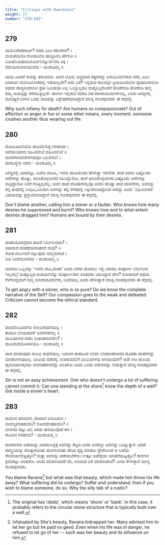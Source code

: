 ```yaml
---
title: "Critique with Awareness"
weight: 57
number: "279-283"
---
```


## 279

ಯಮನಿಗೇಕಪಕೀರ್ತಿ? ನರರು ಬಲು ಕರುಣಿಗಳೆ? ।  
ಮಮತೆಯಿನೊ ರೋಷದಿನೊ ಹಾಸ್ಯದಿನೊ ಹೇಗೋ ॥  
ನಿಮಿಷನಿಮಿಷಮುಮೊರ್ವನಿನ್ನೊರ್ವನನು ತಿಕ್ಕಿ ।  
ಸಮೆಯಿಸುವನಾಯುವನು - ಮಂಕುತಿಮ್ಮ ॥

ಯಮ ಎಂದರೆ ಸಾವನ್ನು ತರುವವನು. ಅವನ ಲೋಕ, ತೀವ್ರವಾದ ಕಷ್ಟಗಳನ್ನು ಅನುಭವಿಸಬೇಕಾದ ನರಕ, ಎಂಬ ಅಪಕೀರ್ತಿ ಮನುಜಲೋಕದಲ್ಲಿ ಇದೆಯಲ್ಲವೇ? ಅದು ಏಕೆ? ಇಲ್ಲಿರುವ ಕಾಲದಲ್ಲೇ ಪ್ರೀತಿಯಿಂದಲೋ ದ್ವೇಷದಿಂದಲೋ ಅಥವಾ ಹಾಸ್ಯದಿಂದಲೋ ಪ್ರತೀ ನಿಮಿಷವೂ ಎಲ್ಲ ಒಬ್ಬೊಬ್ಬರೂ ಮತ್ತೊಬ್ಬರೊಡನೆ ಹೊಡೆದಾಡಿ ಹೋರಾಡಿ ತಮ್ಮ ತಮ್ಮ ಆಯಸ್ಸನ್ನು ಕಳೆಯುತ್ತಿಲ್ಲವೇ. ಹಾಗಾಗಿ ಇಲ್ಲಿರುವ ನರರೂ ಸಹ ಕರುಣಾಮಯಿಗಳೇನಲ್ಲ, ಎಂದು ಜಗತ್ತಿನಲ್ಲಿ ಮನುಷ್ಯರ ಬಾಳಿನ ಒಂದು ಪರಿಯನ್ನು ವಿಶ್ಲೇಷಣೆಮಾಡಿದ್ದಾರೆ ಮಾನ್ಯ ಗುಂಡಪ್ಪನವರು ಈ ಕಗ್ಗದಲ್ಲಿ

Why such infamy for death? Are humans so compassionate? Out of affection or anger or fun or some other means, every moment, someone crushes another thus wearing out life.

## 280

ದೋಷಿಯವನಿವನು ಪಾಪಿಯೆನುತ್ತ ಗಳಹದಿರು ।  
ಆಶೆಯೆನಿತವನು ಸಹಿಸಿದನೊ! ದಹಿಸಿದನೊ! ॥  
ವಾಸನೆಗಳವನನೇನೆಳದವೋ ಬಲವೆನೊ! ।  
ಪಾಶಬದ್ಧನು ನರನು - ಮಂಕುತಿಮ್ಮ ॥

ಜಗತ್ತಿನಲ್ಲಿ ಯಾರನ್ನೂ, ಅವನು ದೋಷಿ, ಇವನು ಪಾಪಿಯೆಂದು ಹೇಳುತ್ತಾ ಇರಬೇಡ. ಪಾಪ ಅವನು ಎಷ್ಟೊಂದು ಆಸೆಗಳನ್ನು ಹೊತ್ತು, ತೀರಿಸಿಕೊಳ್ಳಲಾಗದೆ ಸಹಿಸಿದ್ದಾನೋ, ಹಾಗೆ ತೀರಿಸಿಕೊಳ್ಳಲಾಗದ ಎಷ್ಟೊಂದು ಆಸೆಗಳನ್ನು ಸುಟ್ಟಿದ್ದಾನೋ ನಿನಗೆ ಗೊತ್ತಿಲ್ಲವಲ್ಲ. ಅವನ ಪಾಪ-ದೋಷಗಳೆಲ್ಲವೂ ಅವನು ಹೊತ್ತು ತಂದ ವಾಸನೆಗಳು, ಅವನನ್ನು ತನ್ನ ಪಾಶದಲ್ಲಿ ಬಂಧಿಸಿ,ಬಲವಾಗಿ ಅವನನ್ನು ತನ್ನ ಸೆಳೆತದಲ್ಲಿ ಸಿಕ್ಕಿಸಿಕೊಂಡಿದ್ದರಿಂದ ಆದದ್ದು ಎಂದು ‘ವಿಧಿವಿಲಾಸದ’ ವಿಷಯವನ್ನು ಪ್ರಸ್ತಾಪಮಾಡಿದ್ದಾರೆ ಮಾನ್ಯ ಗುಂಡಪ್ಪನವರು ಈ ಕಗ್ಗದಲ್ಲಿ.

Don't blame another, calling him a sinner or a faulter. Who knows how many desires he suppressed and burnt? Who knows how and to what extent desires dragged him? Humans are bound by their desires.

## 281

ಪಾತಕಿಯೊಳಾಗ್ರಹವ ತೋರೆ ನಿರ್ಮಲನಾರು? ।  
ಆತುಮದ ಪರಿಕಥೆಯನರಿತವರೆ ನಾವು? ॥  
ಸೋತ ದುರ್ಬಲಿಗೆ ಸಲ್ಲುವುದು ನಮ್ಮನುಕಂಪೆ ।  
ನೀತಿ ನಿಂದೆಯೊಳಿರದು - ಮಂಕುತಿಮ್ಮ ॥

ಯಾರೋ ಒಬ್ಬನನ್ನು ‘ಇವನು ಪಾಪಿ,ಪಾತಕಿ’ ಎಂದು ಬೆರಳು ತೋರಲು ಇಲ್ಲಿ ಯಾರೂ ಸಂಪೂರ್ಣ ನಿರ್ಮಲರು ಇಲ್ಲವಲ್ಲ! ಮತ್ತೊಬ್ಬರ ಆಂತರ್ಯವನ್ನು ಸಂಪೂರ್ಣವಾಗಿ ಅರಿತವರು ಯಾರಿದ್ದಾರೆ ಹೇಳಿ? ಸೋತವರಿಗೆ ಅಥವಾ ಕೆಳಗೆಬಿದ್ದವರಿಗೆ ನಮ್ಮ ಅನುಕಂಪವಿರಬೇಕು, ನಿಂದೆಯಲ್ಲ ಎಂದು ಹೇಳುತ್ತಾರೆ ಮಾನ್ಯ ಗುಂಡಪ್ಪನವರು ಈ ಕಗ್ಗದಲ್ಲಿ.

To get angry with a sinner, who is so pure? Do we know the complete narrative of the Self? Our compassion goes to the weak and defeated. Criticism cannot become the ethical standard.

## 282

ಪಾಪವೆಂಬುದದೇನು ಸುಲಭಸಾಧನೆಯಲ್ಲ ।  
ತಾಪದಿಂ ಬೇಯದವನ್ ಅದನೆಸಪನಲ್ಲ ॥  
ವಾಪಿಯಾಳವ ದಡದಿ ನಿಂತಾತನರಿವನೇಂ? ।  
ಪಾಪಿಯೆದೆಯೊಳಕಿಳಿಯೊ - ಮಂಕುತಿಮ್ಮ ॥

ಪಾಪ ಮಾಡುವುದು ಸುಲಭ ಸಾಧನೆಯಲ್ಲ. ಬದುಕಿನ ತಾಪದಿಂದ ಬೆಂದು ಬೆಂಡಾಗಿಹೋಗದ ಹೊರತು ಪಾಪಗಳನ್ನು ಮಾಡಲಾಗುವುದಿಲ್ಲ. ಭಾವಿಯ ದಡದಲ್ಲಿ ನಿಂತಿರುವವನಿಗೆ ಭಾವಿಯಾಳವು ತಿಳಿಯುವುದೇ? ಅದೇ ರೀತಿ ಪಾಪಿಯ ಹೃದಯದಾಳಕ್ಕಿಳಿದು ಅವನಂತರಾಳವನ್ನು ಅರಿತಿಕೋ ಎಂದು ಒಂದು ಆದೇಶವನ್ನು ನೀಡುತ್ತಾರೆ ಮಾನ್ಯ ಗುಂಡಪ್ಪನವರು ಈ ಕಗ್ಗದಲ್ಲಿ.

Sin is not an easy achievement. One who doesn't undergo a lot of suffering cannot commit it. Can one standing at the shore[^97] know the depth of a well? Get inside a sinner's heart.

## 283

ರಾವಣನ ಹಳಿವವನೆ, ಜೀವವನೆ ಬಿಸುಡಿಸುವ ।  
ಲಾವಣ್ಯವೆಂತಹುದೊ? ನೋವದೆಂತಹುದೊ? ॥  
ಬೇವಸವ ಪಟ್ಟು ತಿಳಿ; ತಿಳಿದು ಹಳಿಯುವೊಡೆ ಹಳಿ ।  
ಗಾವಿಲನ ಗಳಹೇನು?‌ - ಮಂಕುತಿಮ್ಮ ॥

ರಾವಣಾಸುರ ಸೀತೆಯನ್ನು ಅಪಹರಿಸಿದ್ದಕ್ಕೆ ಅವನನ್ನು ಕೆಟ್ಟವ ಎಂದು ಜನರೆಲ್ಲಾ ಅವನನ್ನು ಬಯ್ಯುತ್ತಾರೆ. ಆದರೆ ಪರಸ್ತ್ರೀಯನ್ನು ಹೊತ್ತುಕೊಂಡು ಹೋಗುವಂಥಾ ಹೇಯ ಕೃತ್ಯ ಮಾಡಲು ಪ್ರೇರೇಪಿಸಿದ ಆ ಸೀತೆಯ ಸೌಂದರ್ಯವೆಷ್ಟಿತ್ತೋ? ಮತ್ತು ಅವಳನ್ನು ಪಡೆಯಬೇಕೆಂಬ ಉತ್ಕಟ ಅಪೇಕ್ಷೆಯ ಯಾತನೆಯಷ್ಟಿತ್ತೋ? ಕಾರಣವ ಶ್ರಮಪಟ್ಟು ಅರಿತುಕೊ. ಅರಿತು ಮಾತನಾಡಿದರೆ ಸರಿ, ಅರಿಯದೆ ಏಕೆ ಮಾತನಾಡುವೆ? ಎಂದು ಕೇಳುತ್ತಾರೆ ಮಾನ್ಯ ಗುಂಡಪ್ಪನವರು.

You blame Ravana[^98] but what was that beauty, which made him throw his life away? What suffering did he undergo? Suffer and understand; then if you wish to blame someone, do so. Why the silly talk of a rustic?

[^97]: The original has '_dada_', which means 'shore' or 'bank'. In this case, it probably refers to the circular stone structure that is typically built over a well.
[^98]: Infatuated by Sita's beauty, Ravana kidnapped her. Many advised him to let her go but he paid no geed. Even when his life was in danger, he refused to let go of her -- such was her beauty and its influence on him.
